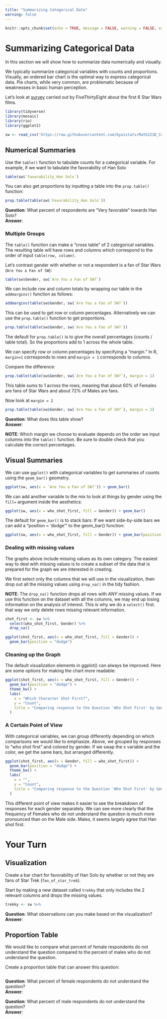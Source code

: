 ```yaml
---
title: "Summarizing Categorical Data"
warning: false
---
```

```r
knitr::opts_chunk$set(echo = TRUE, message = FALSE, warning = FALSE, error = TRUE)
```

# Summarizing Categorical Data

In this section we will show how to summarize data numerically and visually.  

We typically summarize categorical variables with counts and proportions.  Visually, an ordered bar chart is the optimal way to express categorical data.  Pie charts, while very common, are problematic because of weaknesses in basic human perception. 

Let's look at [survey](https://fivethirtyeight.com/features/americas-favorite-star-wars-movies-and-least-favorite-characters/) carried out by FiveThirtyEight about the first 6 Star Wars films.  

```r
library(tidyverse)
library(mosaic)
library(rio)
library(ggplot2)

sw <- read_csv('https://raw.githubusercontent.com/byuistats/Math221D_Cannon/master/Data/StarWarsData_clean.csv')


```

## Numerical Summaries

Use the `table()` function to tabulate counts for a categorical variable.  For example, if we want to tabulate the favorability of Han Solo


```r

table(sw$`Favorability_Han Solo`)

```

You can also get proportions by inputting a table into the `prop.table()` function:

```r
prop.table(table(sw$`Favorability_Han Solo`))

```

__Question__:  What percent of respondents are "Very favorable" towards Han Solo?  
__Answer__:  



### Multiple Groups

The `table()` function can make a "cross table" of 2 categorical variables.  The resulting table will have rows and columns which correspond to the order of input `table(row, column)`.

Let's contrast gender with whether or not a respondent is a fan of Star Wars (`Are You a Fan of SW`):  

```r

table(sw$Gender, sw$`Are You a Fan of SW?`)

```

We can include row and column totals by wrapping our table in the `addmargins()` function as follows:

```r

addmargins(table(sw$Gender, sw$`Are You a Fan of SW?`))

```

This can be used to get row or column percentages.  Alternatively we can use the `prop.table()` function to get proportions.  

```r
prop.table(table(sw$Gender, sw$`Are You a Fan of SW?`))
```

The default for `prop.table()` is to give the overall percentages (counts / table total).  So the proportions add to 1 across the whole table.    

We can specify row or column percentages by specifying a "margin."  In R, `margin=1` corresponds to *rows* and `margin = 1` corresponds to *columns*.  

Compare the difference:  

```r
prop.table(table(sw$Gender, sw$`Are You a Fan of SW?`), margin = 1)
```

This table sums to 1 across the rows, meaning that about 60% of Females are fans of Star Wars and about 72% of Males are fans.

Now look at `margin = 2`

```r
prop.table(table(sw$Gender, sw$`Are You a Fan of SW?`), margin = 2)
```

__Question__:  What does this table show?  
__Answer__:  


__NOTE__:  Which margin we choose to evaluate depends on the order we input columns into the `table()` function.  Be sure to double check that you calculate the correct percentages.  


## Visual Summaries

We can use `ggplot()` with categorical variables to get summaries of counts using the `geom_bar()` geometry.  

```r

ggplot(sw, aes(x = `Are You a Fan of SW?`)) + geom_bar()

```

We can add another variable to the mix to look at things by gender using the `fill=` argument inside the aesthetics:

```r

ggplot(sw, aes(x = who_shot_first, fill = Gender)) + geom_bar()

```

The default for `geom_bar()` is to stack bars.  If we want side-by-side bars we can add a "position = 'dodge'" to the geom_bar() function:

```r

ggplot(sw, aes(x = who_shot_first, fill = Gender)) + geom_bar(position = "dodge")

```



### Dealing with missing values

The graphs above include missing values as its own category.  The easiest way to deal with missing values is to create a subset of the data that is prepared for the graph we are interested in creating. 

We first select only the columns that we will use in the visualization, then drop out all the missing values using `drop_na()` in the tidy fashion.  

__NOTE__: The `drop_na()` function drops all rows with *ANY* missing values.  If we use this function on the dataset with all the columns, we may end up losing information on the analysis of interest.  This is why we do a `select()` first.  that way we only delete rows missing relevant information.    

```r

shot_first <- sw %>%
  select(who_shot_first, Gender) %>%
  drop_na()

ggplot(shot_first, aes(x = who_shot_first, fill = Gender)) + 
  geom_bar(position = "dodge")

```

### Cleaning up the Graph

The default visualization elements in ggplot() can always be improved.  Here are some options for making the chart more readable:


```r

ggplot(shot_first, aes(x = who_shot_first, fill = Gender)) + 
  geom_bar(position = "dodge") +
  theme_bw() +
  labs(
    x = "Which Character Shot First?",
    y = "Count",
    title = "Comparing response to the Question 'Who Shot First' by Gender" 
  )

```

### A Certain Point of View

With categorical variables, we can group differently depending on which comparisons we would like to emphasize.  Above, we grouped by responses to "who shot first" and colored by gender.  If we swap the x variable and the color, we get the same bars, but arranged differently.  

```r

ggplot(shot_first, aes(x = Gender, fill = who_shot_first)) + 
  geom_bar(position = "dodge") +
  theme_bw() +
  labs(
    x = "",
    y = "Count",
    title = "Comparing response to the Question 'Who Shot First' by Gender" 
  )

```

This different point of view makes it easier to see the breakdown of responses for each gender separately.  We can see more clearly that the frequency of Females who do not understand the question is much more pronounced than on the Male side.  Males, it seems largely agree that Han shot first.

# Your Turn

## Visualization  

Create a bar chart for favorability of Han Solo by whether or not they are fans of Star Trek (`fan_of_star_trek`).

Start by making a new dataset called `trekky` that only includes the 2 relevant columns and drops the missing values.

```r

trekky <- sw %>%

```

__Question__: What observations can you make based on the visualization?  
__Answer__:  


## Proportion Table

We would like to compare what percent of female respondents do not understand the question compared to the percent of males who do not understand the question.  

Create a proportion table that can answer this question:

```r

```

__Question__:  What percent of female respondents do not understand the question?  
__Answer__:  

__Question__:  What percent of male respondents do not understand the question?  
__Answer__:  


